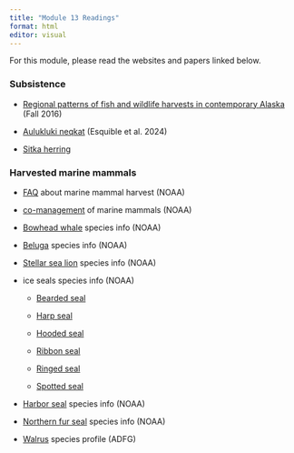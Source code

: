 ```yaml
---
title: "Module 13 Readings"
format: html
editor: visual
---
```


For this module, please read the websites and papers linked below.

### Subsistence

-   [Regional patterns of fish and wildlife harvests in contemporary Alaska](https://drive.google.com/file/d/1NXXLuQstLP4ia6FQNd8mUhuDyAG2jWA6/view?usp=sharing) (Fall 2016)

-   [Aulukluki neqkat](https://cdnsciencepub.com/doi/epdf/10.1139/as-2023-0039) (Esquible et al. 2024)

-   [Sitka herring](https://uas.alaska.edu/about/press-releases/2019/191122-herring-roe.html)

### Harvested marine mammals

-   [FAQ](https://www.fisheries.noaa.gov/alaska/outreach-and-education/marine-mammal-parts-and-products-alaska) about marine mammal harvest (NOAA)

-   [co-management](https://www.fisheries.noaa.gov/alaska/marine-mammal-protection/co-management-marine-mammals-alaska) of marine mammals (NOAA)

-   [Bowhead whale](https://www.fisheries.noaa.gov/species/bowhead-whale) species info (NOAA)

-   [Beluga](https://www.fisheries.noaa.gov/species/beluga-whale) species info (NOAA)

-   [Stellar sea lion](https://www.fisheries.noaa.gov/species/steller-sea-lion) species info (NOAA)

-   ice seals species info (NOAA)

    -   [Bearded seal](https://www.fisheries.noaa.gov/species/bearded-seal)

    -   [Harp seal](https://www.fisheries.noaa.gov/species/harp-seal)

    -   [Hooded seal](https://www.fisheries.noaa.gov/species/hooded-seal)

    -   [Ribbon seal](https://www.fisheries.noaa.gov/species/ribbon-seal)

    -   [Ringed seal](https://www.fisheries.noaa.gov/species/ringed-seal)

    -   [Spotted seal](https://www.fisheries.noaa.gov/species/spotted-seal)

-   [Harbor seal](https://www.fisheries.noaa.gov/species/harbor-seal) species info (NOAA)

-   [Northern fur seal](https://www.fisheries.noaa.gov/species/northern-fur-seal) species info (NOAA)

-   [Walrus](https://www.adfg.alaska.gov/index.cfm?adfg=walrus.printerfriendly) species profile (ADFG)
